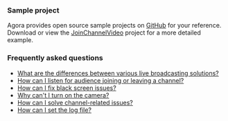 <PlatformWrapper platform = "blueprint">

### Sample project

Agora provides open source sample projects on [GitHub](https://github.com/AgoraIO-Extensions/Agora-Unreal-RTC-SDK/tree/main/Agora-Unreal-SDK-Blueprint-Example) for your reference. Download or view the [JoinChannelVideo](https://github.com/AgoraIO-Extensions/Agora-Unreal-RTC-SDK/tree/main/Agora-Unreal-SDK-Blueprint-Example/Content/API-Example/Basic/JoinChannelVideo) project for a more detailed example.

### Frequently asked questions
* [What are the differences between various live broadcasting solutions?](/help/general-product-inquiry/streaming_difference)
* [How can I listen for audience joining or leaving a channel?](/help/integration-issues/audience_event)
* [How can I fix black screen issues?](/help/quality-issues/video_blank#issue-description)
* [Why can't I turn on the camera?](/help/quality-issues/video_camera)
* [How can I solve channel-related issues?](/help/integration-issues/channel)
* [How can I set the log file?](/help/integration-issues/log)

</PlatformWrapper>